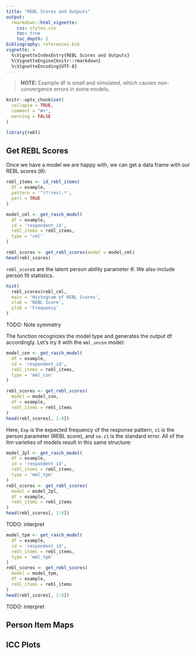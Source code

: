 ```yaml
---
title: "REBL Scores and Outputs"
output: 
  rmarkdown::html_vignette:
    css: styles.css
    toc: true
    toc_depth: 2
bibliography: references.bib
vignette: >
  %\VignetteIndexEntry{REBL Scores and Outputs}
  %\VignetteEngine{knitr::rmarkdown}
  %\VignetteEncoding{UTF-8}
---
```


> **NOTE:** Example df is small and simulated, which causes non-convergence errors in some models.

```r
knitr::opts_chunk$set(
  collapse = TRUE,
  comment = "#>",
  warning = FALSE
)
```

```r
library(rebl)
```

## Get REBL Scores

Once we have a model we are happy with, we can get a data frame with our REBL scores ($\theta$):

```r
rebl_items <- id_rebl_items(
  df = example, 
  pattern = '^(?!res).*', 
  perl = TRUE
)

model_cml <- get_rasch_model(
  df = example, 
  id = 'respondent_id', 
  rebl_items = rebl_items,
  type = 'cml'
)

rebl_scores <- get_rebl_scores(model = model_cml)
head(rebl_scores)
```

`rebl_score`s are the latent person ability parameter $\theta$. We also include person fit statistics.

```r
hist(
  rebl_scores$rebl_cml,
  main = 'Histogram of REBL Scores',
  xlab = 'REBL Score',
  ylab = 'Frequency'
)
```

TODO: Note symmetry

The function recognizes the model type and generates the output df accordingly. Let's try it with the `mml_uncon` model:

```r
model_con <- get_rasch_model(
  df = example, 
  id = 'respondent_id', 
  rebl_items = rebl_items,
  type = 'mml_con'
)

rebl_scores <- get_rebl_scores(
  model = model_con,
  df = example,
  rebl_items = rebl_items
)
head(rebl_scores[, 1:6])
```

Here, `Exp` is the expected frequency of the response pattern, `z1` is the person parameter (REBL score), and `se.z1` is the standard error. All of the ltm varieties of models result in this same structure:

```r
model_2pl <- get_rasch_model(
  df = example, 
  id = 'respondent_id', 
  rebl_items = rebl_items,
  type = 'mml_tpm'
)
rebl_scores <- get_rebl_scores(
  model = model_2pl,
  df = example,
  rebl_items = rebl_items
)
head(rebl_scores[, 1:6])
```

TODO: interpret

```r
model_tpm <- get_rasch_model(
  df = example, 
  id = 'respondent_id', 
  rebl_items = rebl_items,
  type = 'mml_tpm'
)
rebl_scores <- get_rebl_scores(
  model = model_tpm,
  df = example,
  rebl_items = rebl_items
)
head(rebl_scores[, 1:6])
```

TODO: interpret

## Person Item Maps




## ICC Plots

